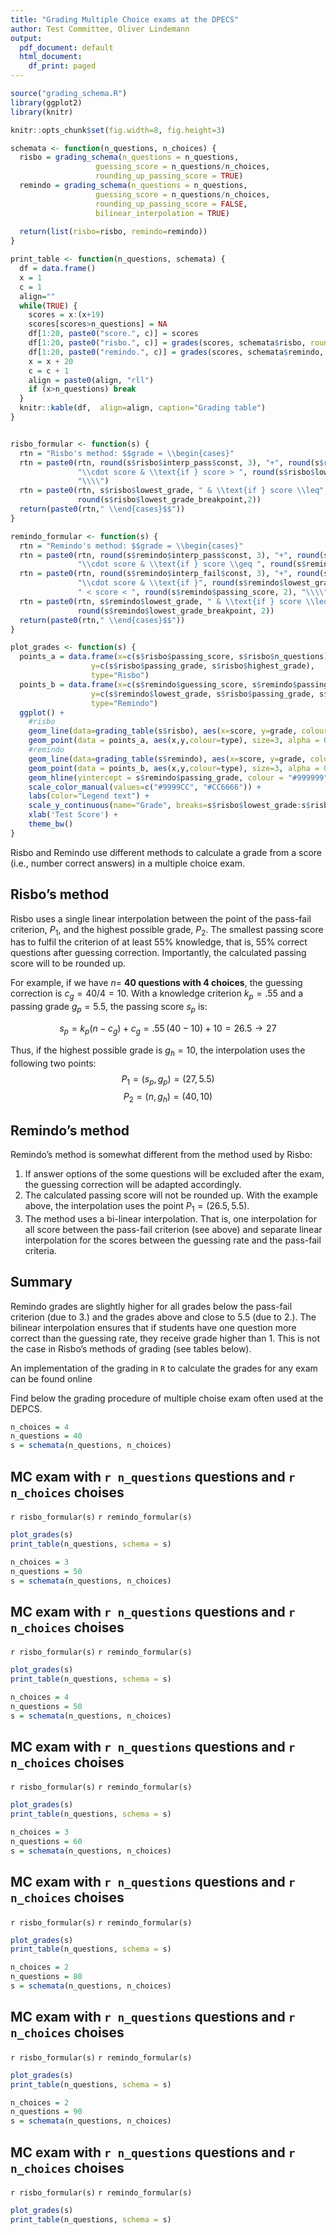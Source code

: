 ```yaml
---
title: "Grading Multiple Choice exams at the DPECS"
author: Test Committee, Oliver Lindemann
output:
  pdf_document: default
  html_document:
    df_print: paged
---
```


```r
source("grading_schema.R")
library(ggplot2)
library(knitr)

knitr::opts_chunk$set(fig.width=8, fig.height=3) 

schemata <- function(n_questions, n_choices) {
  risbo = grading_schema(n_questions = n_questions, 
                   guessing_score = n_questions/n_choices, 
                   rounding_up_passing_score = TRUE)
  remindo = grading_schema(n_questions = n_questions, 
                   guessing_score = n_questions/n_choices, 
                   rounding_up_passing_score = FALSE,
                   bilinear_interpolation = TRUE)    
  
  return(list(risbo=risbo, remindo=remindo))
}

print_table <- function(n_questions, schemata) {
  df = data.frame()
  x = 1
  c = 1
  align=""
  while(TRUE) {
    scores = x:(x+19)
    scores[scores>n_questions] = NA
    df[1:20, paste0("score.", c)] = scores
    df[1:20, paste0("risbo.", c)] = grades(scores, schemata$risbo, rounding_digits = 1)
    df[1:20, paste0("remindo.", c)] = grades(scores, schemata$remindo, rounding_digits = 1)
    x = x + 20
    c = c + 1
    align = paste0(align, "rll")
    if (x>n_questions) break
  }
  knitr::kable(df,  align=align, caption="Grading table")
}


risbo_formular <- function(s) {
  rtn = "Risbo's method: $$grade = \\begin{cases}"
  rtn = paste0(rtn, round(s$risbo$interp_pass$const, 3), "+", round(s$risbo$interp_pass$b, 3), 
               "\\cdot score & \\text{if } score > ", round(s$risbo$lowest_grade_breakpoint),
               "\\\\")
  rtn = paste0(rtn, s$risbo$lowest_grade, " & \\text{if } score \\leq",
               round(s$risbo$lowest_grade_breakpoint,2))
  return(paste0(rtn," \\end{cases}$$"))
}

remindo_formular <- function(s) {
  rtn = "Remindo's method: $$grade = \\begin{cases}"
  rtn = paste0(rtn, round(s$remindo$interp_pass$const, 3), "+", round(s$remindo$interp_pass$b, 3),
               "\\cdot score & \\text{if } score \\geq ", round(s$remindo$passing_score, 2), "\\\\")
  rtn = paste0(rtn, round(s$remindo$interp_fail$const, 3), "+", round(s$remindo$interp_fail$b, 3),
               "\\cdot score & \\text{if }", round(s$remindo$lowest_grade_breakpoint, 2),
               " < score < ", round(s$remindo$passing_score, 2), "\\\\")
  rtn = paste0(rtn, s$remindo$lowest_grade, " & \\text{if } score \\leq ",
               round(s$remindo$lowest_grade_breakpoint, 2))
  return(paste0(rtn," \\end{cases}$$"))
}

plot_grades <- function(s) {
  points_a = data.frame(x=c(s$risbo$passing_score, s$risbo$n_questions),
                  y=c(s$risbo$passing_grade, s$risbo$highest_grade),
                  type="Risbo")
  points_b = data.frame(x=c(s$remindo$guessing_score, s$remindo$passing_score, s$risbo$n_questions),
                  y=c(s$remindo$lowest_grade, s$risbo$passing_grade, s$risbo$highest_grade),
                  type="Remindo")
  ggplot() +
    #risbo
    geom_line(data=grading_table(s$risbo), aes(x=score, y=grade, colour="Risbo")) +
    geom_point(data = points_a, aes(x,y,colour=type), size=3, alpha = 0.75) +
    #remindo
    geom_line(data=grading_table(s$remindo), aes(x=score, y=grade, colour="Remindo")) +
    geom_point(data = points_b, aes(x,y,colour=type), size=3, alpha = 0.75) +
    geom_hline(yintercept = s$remindo$passing_grade, colour = "#999999") +
    scale_color_manual(values=c("#9999CC", "#CC6666")) +
    labs(color="Legend text") +
    scale_y_continuous(name="Grade", breaks=s$risbo$lowest_grade:s$risbo$highest_grade) +
    xlab('Test Score') +
    theme_bw()
}
```


Risbo and Remindo use different methods to calculate a grade from a score (i.e., number correct answers) in a multiple choice exam. 

## Risbo's method

Risbo uses a single linear interpolation between the point of the pass-fail criterion, $P_1$, and the highest possible grade, $P_2$. The smallest passing score has to fulfil the criterion of at least 55% knowledge, that is, 55% correct questions after guessing correction. Importantly, the calculated passing score will to be rounded up. 

For example, if we have $n=$ **40 questions with 4 choices**, the guessing correction is $c_g=40/4=10$. With a knowledge criterion $k_p=.55$ and a passing grade $g_{p}=5.5$, the passing score $s_p$ is:

$$s_p = k_p ( n - c_g) + c_g = .55\, (40 -10) + 10 = 26.5 \rightarrow 27$$ 

Thus, if the highest possible grade is $g_{h}=10$, the interpolation uses the following two points: $$P_1 = (s_p, g_p)=(27,5.5)$$ $$P_2 =(n, g_h)=(40,10) $$


## Remindo's method

Remindo's method\footnote{Please note that I have only access to the grades of few Remindo exams and I don't know whether this applies to all Remindo exams.} is somewhat different from the method used by Risbo: 

1. If answer options of the some questions will be excluded after the exam, the guessing correction will be adapted accordingly.
2. The calculated passing score will not be rounded up. With the example above, the interpolation uses the point $P_1 =(26.5,5.5)$.
3. The method uses a bi-linear interpolation. That is, one interpolation for all score between the pass-fail criterion (see above) and separate linear interpolation for the scores between the guessing rate and the pass-fail criteria. 

## Summary

Remindo grades are slightly higher for all grades below the pass-fail criterion (due to 3.) and the grades above and close to 5.5 (due to 2.). The bilinear interpolation ensures that if students have one question more correct than the guessing rate, they receive grade higher than 1. This is not the case in Risbo's methods of grading (see tables below).

An implementation of the grading in `R` to calculate the grades for any exam can be found online \url{https://github.com/lindemann09/eur_test_committee/tree/master/grading} 

Find below the grading procedure of multiple choise exam often used at the DEPCS.

\newpage

```r
n_choices = 4
n_questions = 40
s = schemata(n_questions, n_choices)
```
## MC exam with `r n_questions` questions and `r n_choices` choises
`r risbo_formular(s)`
`r remindo_formular(s)`
```r
plot_grades(s)
print_table(n_questions, schema = s)
```

\newpage
```r
n_choices = 3
n_questions = 50
s = schemata(n_questions, n_choices)
```
## MC exam with `r n_questions` questions and `r n_choices` choises
`r risbo_formular(s)`
`r remindo_formular(s)`
```r
plot_grades(s)
print_table(n_questions, schema = s)
```



\newpage
```r
n_choices = 4
n_questions = 50
s = schemata(n_questions, n_choices)
```
## MC exam with `r n_questions` questions and `r n_choices` choises
`r risbo_formular(s)`
`r remindo_formular(s)`
```r
plot_grades(s)
print_table(n_questions, schema = s)
```

\newpage
```r
n_choices = 3
n_questions = 60
s = schemata(n_questions, n_choices)
```
## MC exam with `r n_questions` questions and `r n_choices` choises
`r risbo_formular(s)`
`r remindo_formular(s)`
```r
plot_grades(s)
print_table(n_questions, schema = s)
```




\newpage
```r
n_choices = 2
n_questions = 80
s = schemata(n_questions, n_choices)
```
## MC exam with `r n_questions` questions and `r n_choices` choises
`r risbo_formular(s)`
`r remindo_formular(s)`
```r
plot_grades(s)
print_table(n_questions, schema = s)
```



\newpage
```r
n_choices = 2
n_questions = 90
s = schemata(n_questions, n_choices)
```
## MC exam with `r n_questions` questions and `r n_choices` choises
`r risbo_formular(s)`
`r remindo_formular(s)`
```r
plot_grades(s)
print_table(n_questions, schema = s)
```


